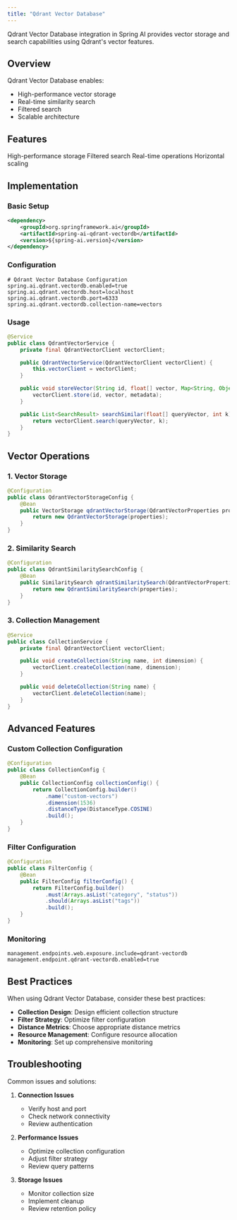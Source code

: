 ```yaml
---
title: "Qdrant Vector Database"
---
```


Qdrant Vector Database integration in Spring AI provides vector storage and search capabilities using Qdrant's vector features.

## Overview

Qdrant Vector Database enables:
- High-performance vector storage
- Real-time similarity search
- Filtered search
- Scalable architecture

## Features

<CardGroup cols={2}>
  <Card title="Performance" icon="tachometer-alt">
    High-performance storage
  </Card>
  <Card title="Filtering" icon="filter">
    Filtered search
  </Card>
  <Card title="Real-time" icon="clock">
    Real-time operations
  </Card>
  <Card title="Scalable" icon="arrows-up-down-left-right">
    Horizontal scaling
  </Card>
</CardGroup>

## Implementation

### Basic Setup

```xml
<dependency>
    <groupId>org.springframework.ai</groupId>
    <artifactId>spring-ai-qdrant-vectordb</artifactId>
    <version>${spring-ai.version}</version>
</dependency>
```

### Configuration

```properties
# Qdrant Vector Database Configuration
spring.ai.qdrant.vectordb.enabled=true
spring.ai.qdrant.vectordb.host=localhost
spring.ai.qdrant.vectordb.port=6333
spring.ai.qdrant.vectordb.collection-name=vectors
```

### Usage

```java
@Service
public class QdrantVectorService {
    private final QdrantVectorClient vectorClient;

    public QdrantVectorService(QdrantVectorClient vectorClient) {
        this.vectorClient = vectorClient;
    }

    public void storeVector(String id, float[] vector, Map<String, Object> metadata) {
        vectorClient.store(id, vector, metadata);
    }

    public List<SearchResult> searchSimilar(float[] queryVector, int k) {
        return vectorClient.search(queryVector, k);
    }
}
```

## Vector Operations

### 1. Vector Storage

```java
@Configuration
public class QdrantVectorStorageConfig {
    @Bean
    public VectorStorage qdrantVectorStorage(QdrantVectorProperties properties) {
        return new QdrantVectorStorage(properties);
    }
}
```

### 2. Similarity Search

```java
@Configuration
public class QdrantSimilaritySearchConfig {
    @Bean
    public SimilaritySearch qdrantSimilaritySearch(QdrantVectorProperties properties) {
        return new QdrantSimilaritySearch(properties);
    }
}
```

### 3. Collection Management

```java
@Service
public class CollectionService {
    private final QdrantVectorClient vectorClient;

    public void createCollection(String name, int dimension) {
        vectorClient.createCollection(name, dimension);
    }

    public void deleteCollection(String name) {
        vectorClient.deleteCollection(name);
    }
}
```

## Advanced Features

### Custom Collection Configuration

```java
@Configuration
public class CollectionConfig {
    @Bean
    public CollectionConfig collectionConfig() {
        return CollectionConfig.builder()
            .name("custom-vectors")
            .dimension(1536)
            .distanceType(DistanceType.COSINE)
            .build();
    }
}
```

### Filter Configuration

```java
@Configuration
public class FilterConfig {
    @Bean
    public FilterConfig filterConfig() {
        return FilterConfig.builder()
            .must(Arrays.asList("category", "status"))
            .should(Arrays.asList("tags"))
            .build();
    }
}
```

### Monitoring

```properties
management.endpoints.web.exposure.include=qdrant-vectordb
management.endpoint.qdrant-vectordb.enabled=true
```

## Best Practices

<Note>
When using Qdrant Vector Database, consider these best practices:
</Note>

- **Collection Design**: Design efficient collection structure
- **Filter Strategy**: Optimize filter configuration
- **Distance Metrics**: Choose appropriate distance metrics
- **Resource Management**: Configure resource allocation
- **Monitoring**: Set up comprehensive monitoring

## Troubleshooting

Common issues and solutions:

1. **Connection Issues**
   - Verify host and port
   - Check network connectivity
   - Review authentication

2. **Performance Issues**
   - Optimize collection configuration
   - Adjust filter strategy
   - Review query patterns

3. **Storage Issues**
   - Monitor collection size
   - Implement cleanup
   - Review retention policy 